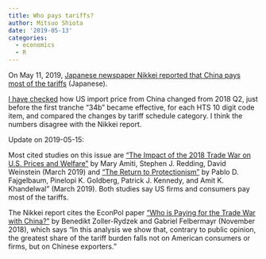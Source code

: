 ```yaml
---
title: Who pays tariffs?
author: Mitsuo Shiota
date: '2019-05-13'
categories:
  - economics
  - R
---
```


On May 11, 2019, [Japanese newspaper Nikkei reported that China pays most of the tariffs](https://r.nikkei.com/article/DGXMZO44628380Q9A510C1MM8000?s=3) (Japanese).

[I have checked](https://github.com/mitsuoxv/us-tariffs-on-china/blob/master/Who-pays.md) how US import price from China changed from 2018 Q2, just before the first tranche “34b” became effective, for each HTS 10 digit code item, and compared the changes by tariff schedule category. I think the numbers disagree with the Nikkei report.

Update on 2019-05-15:

Most cited studies on this issue are ["The Impact of the 2018 Trade War on U.S. Prices and Welfare"](https://www.nber.org/papers/w25672) by Mary Amiti, Stephen J. Redding, David Weinstein (March 2019) and ["The Return to Protectionism"](https://voxeu.org/article/return-protectionism) by Pablo D. Fajgelbaum, Pinelopi K. Goldberg, Patrick J. Kennedy, and Amit K. Khandelwal" (March 2019). Both studies say US firms and consumers pay most of the tariffs.

The Nikkei report cites the EconPol paper ["Who is Paying for the Trade War with China?"](http://www.econpol.eu/publications/policy_brief_11) by Benedikt Zoller-Rydzek and Gabriel Felbermayr (November 2018), which says "In this analysis we show that, contrary to public opinion, the greatest share of the tariff burden falls not on American consumers or firms, but on Chinese exporters."